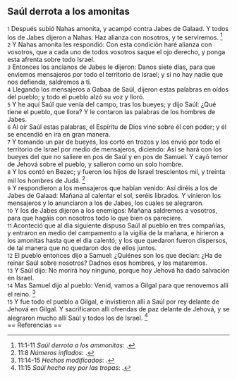 == Saúl derrota a los amonitas ==

{{anchor|1}} <small>1</small> Después subió Nahas amonita, y acampó contra Jabes de Galaad. Y todos los de Jabes dijeron a Nahas: Haz alianza con nosotros, y te serviremos. <ref>11:1-11 ''Saúl derrota a los ammonitas'': {{lib|LU|97|9|3}}.</ref><br>
{{anchor|2}} <small>2</small> Y Nahas amonita les respondió: Con esta condición haré alianza con vosotros, que a cada uno de todos vosotros saque el ojo derecho, y ponga esta afrenta sobre todo Israel.<br>
{{anchor|3}} <small>3</small> Entonces los ancianos de Jabes le dijeron: Danos siete días, para que enviemos mensajeros por todo el territorio de Israel; y si no hay nadie que nos defienda, saldremos a ti.<br>
{{anchor|4}} <small>4</small> Llegando los mensajeros a Gabaa de Saúl, dijeron estas palabras en oídos del pueblo; y todo el pueblo alzó su voz y lloró.<br>
{{anchor|5}} <small>5</small> Y he aquí Saúl que venía del campo, tras los bueyes; y dijo Saúl: ¿Qué tiene el pueblo, que llora? Y le contaron las palabras de los hombres de Jabes.<br>
{{anchor|6}} <small>6</small> Al oír Saúl estas palabras, el Espíritu de Dios vino sobre él con poder; y él se encendió en ira en gran manera.<br>
{{anchor|7}} <small>7</small> Y tomando un par de bueyes, los cortó en trozos y los envió por todo el territorio de Israel por medio de mensajeros, diciendo: Así se hará con los bueyes del que no saliere en pos de Saúl y en pos de Samuel. Y cayó temor de Jehová sobre el pueblo, y salieron como un solo hombre.<br>
{{anchor|8}} <small>8</small> Y los contó en Bezec; y fueron los hijos de Israel trescientos mil, y treinta mil los hombres de Judá. <ref>11:8 ''Números inflados'': {{lib|LU|97|9|3}}.</ref><br>
{{anchor|9}} <small>9</small> Y respondieron a los mensajeros que habían venido: Así diréis a los de Jabes de Galaad: Mañana al calentar el sol, seréis librados. Y vinieron los mensajeros y lo anunciaron a los de Jabes, los cuales se alegraron.<br>
{{anchor|10}} <small>10</small> Y los de Jabes dijeron a los enemigos: Mañana saldremos a vosotros, para que hagáis con nosotros todo lo que bien os pareciere.<br>
{{anchor|11}} <small>11</small> Aconteció que al día siguiente dispuso Saúl al pueblo en tres compañías, y entraron en medio del campamento a la vigilia de la mañana, e hirieron a los amonitas hasta que el día calentó; y los que quedaron fueron dispersos, de tal manera que no quedaron dos de ellos juntos.<br>
{{anchor|12}} <small>12</small> El pueblo entonces dijo a Samuel: ¿Quiénes son los que decían: ¿Ha de reinar Saúl sobre nosotros? Dadnos esos hombres, y los mataremos.<br>
{{anchor|13}} <small>13</small> Y Saúl dijo: No morirá hoy ninguno, porque hoy Jehová ha dado salvación en Israel.<br>
{{anchor|14}} <small>14</small> Mas Samuel dijo al pueblo: Venid, vamos a Gilgal para que renovemos allí el reino. <ref>11:14-15 ''Hechos modificados'': {{lib|LU|97|9|4}}.</ref><br>
{{anchor|15}} <small>15</small> Y fue todo el pueblo a Gilgal, e invistieron allí a Saúl por rey delante de Jehová en Gilgal. Y sacrificaron allí ofrendas de paz delante de Jehová, y se alegraron mucho allí Saúl y todos los de Israel. <ref>11:15 ''Saúl hecho rey por las tropas'': {{lib|LU|97|9|3}}.</ref><br>
== Referencias ==

<references />
